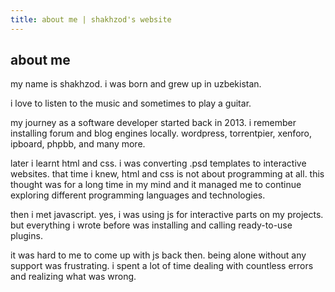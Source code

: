```yaml
---
title: about me | shakhzod's website
---
```

## about me
my name is shakhzod. i was born and grew up in uzbekistan.

i love to listen to the music and sometimes to play a guitar.

my journey as a software developer started back in 2013.
i remember installing forum and blog engines locally.
wordpress, torrentpier, xenforo, ipboard, phpbb, and many more.

later i learnt html and css. i was converting .psd templates to interactive websites.
that time i knew, html and css is not about programming at all.
this thought was for a long time in my mind and it managed me to continue exploring
different programming languages and technologies.

then i met javascript. yes, i was using js for interactive parts on my projects.
but everything i wrote before was installing and calling ready-to-use plugins.

it was hard to me to come up with js back then. being alone without any support
was frustrating. i spent a lot of time dealing with countless errors and
realizing what was wrong.

<Comments />
